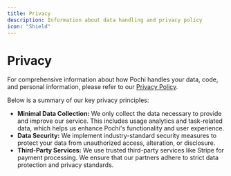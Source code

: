 ```yaml
---
title: Privacy
description: Information about data handling and privacy policy
icon: "Shield"
---
```


# **Privacy**

For comprehensive information about how Pochi handles your data, code, and personal information, please refer to our [Privacy Policy](https://app.getpochi.com/privacy-policy).

Below is a summary of our key privacy principles:

- **Minimal Data Collection:** We only collect the data necessary to provide and improve our service. This includes usage analytics and task-related data, which helps us enhance Pochi's functionality and user experience.
- **Data Security:** We implement industry-standard security measures to protect your data from unauthorized access, alteration, or disclosure.
- **Third-Party Services:** We use trusted third-party services like Stripe for payment processing. We ensure that our partners adhere to strict data protection and privacy standards.
